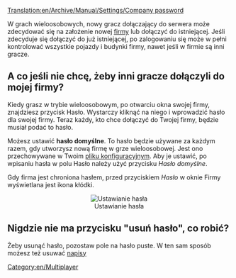 [[Translation:en/Archive/Manual/Settings/Company password]]


W grach wieloosobowych, nowy gracz dołączający do serwera może zdecydować się na założenie nowej [[pl/Manual/Firma transportowa|firmy]] lub dołączyć do istniejącej. Jeśli zdecyduje się dołączyć do już istniejącej, po zalogowaniu się może w pełni kontrolować wszystkie pojazdy i budynki firmy, nawet jeśli w firmie są inni gracze.

==A co jeśli nie chcę, żeby inni gracze dołączyli do mojej firmy?==

Kiedy grasz w trybie wieloosobowym, po otwarciu okna swojej firmy, znajdziesz przycisk Hasło. Wystarczy kliknąć na niego i wprowadzić hasło dla swojej firmy. Teraz każdy, kto chce dołączyć do Twojej firmy, będzie musiał podać to hasło.

Możesz ustawić '''hasło domyślne'''. To hasło będzie używane za każdym razem, gdy utworzysz nową firmę w grze wieloosobowej. Jest ono przechowywane w Twoim [[pl/Archive/Manual/Settings/Openttd.cfg|pliku konfiguracyjnym]]. Aby je ustawić, po wpisaniu hasła w polu Hasło należy użyć przycisku ''Hasło domyślne''.

Gdy firma jest chroniona hasłem, przed przyciskiem ''Hasło'' w oknie Firmy wyświetlana jest ikona kłódki. 

<center>[[File:en/Hasło firmy.png|center|none|frame|Ustawianie hasła]]</center>

==Nigdzie nie ma przycisku "usuń hasło", co robić?==

Żeby usunąć hasło, pozostaw pole na hasło puste. W ten sam sposób możesz też usuwać [[pl/Napisy|napisy]]

[[Category:en/Multiplayer]]